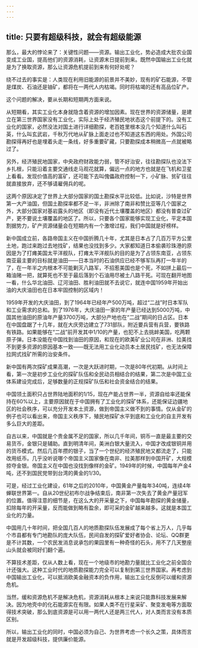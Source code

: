 ```yaml
---
---
---
```

title: 只要有超级科技，就会有超级能源
---

那么，最大的悖论来了：关键性问题——资源。输出工业化，势必造成大批农业国变成工业国，提高他们的资源消耗，让资源末日提前到来。既然中国输出工业化就是为了换取资源，那么让资源危机提前到来有何好处呢？

绕不过去的事实是：人类现在利用旧能源的前景并不美妙，现有的矿石能源，不管是煤炭、石油还是铀矿，都将在一两代人内枯竭。同时将枯竭的还有高品位矿产。

这个问题的解决，要从长期和短期两方面来说。

从短期看，其实工业化本身就隐含着资源的增加因素。现在世界的资源储量，是建立在第三世界国家没有工业化，实际上处于经济殖民地状态这个前提下的。没有工业化的国家，必然没法对国土进行详细勘探，老百姓里根本没几个知道什么叫石英，什么叫玄武岩，千秋万代地从矿脉上面走过也不知道这东西的用处。外国公司勘探得再好也是埋着头走一条线，好多重要矿藏，只要勘探成本稍微高一点就被略过了。

另外，经济殖民地国家，中央政府财政能力弱，管不好治安，往往勘探队也没法下乡扎根，只能沿着主要交通线走马观花就算，偏远一点的地方也就是在飞机和卫星上看看。发现价值高的富矿，还可能下去叫傀儡政府控制一下，小矿脉、贫矿往往就直接放弃，还不够请雇佣兵的呢。

这两个原因决定了世界上大部分国家的国土勘探水平比较低。比如说，沙特是世界第一大产油国，但国土勘探率都不足一半，非洲除了南非和赞比亚等几个国家之外，大部分国家对基岩露头的地区（即没有近代土壤覆盖的地区）都没有普查过矿产，更不要说土壤覆盖的地区了。所以，只要各个国家能够实现工业化，平定本国割据势力，矿产资源储量会在短期内有一个激增过程，我们中国就是好榜样。

新中国成立前，各路帝国主义在中国折腾几十年，尤其是日本占了几百万平方公里土地，跑过来跑过去地找矿，结果也没找到多少。大家都知道日本偷袭珍珠港的原因是为了打瘫美国太平洋舰队，打瘫太平洋舰队的目的是为了占领东南亚，占领东南亚最主要的目标就是油田——日本当时的石油供应已经不够军队再打一年半的了，在一年半之内根本不可能剿灭八路军，不招惹美国也是个死，不如拼上最后一箱油赌一把，就算死也不至于最后落到个石油用尽被土八路干死。可现在翻开地图一看，什么华北油田、辽河油田、胜利油田就不去说它，就连中国1959年开始出油的大庆油田也在日本牢固控制的区域内！

1959年开发的大庆油田，到了1964年已经年产500万吨，超过“二战”时日本军队和工业需求的总和。到了1976年，大庆油田一家的年产量已经达到5000万吨，中国其他油田的原油年产量3700万吨，大部分产地也在“二战”期间的日占区。日本在中国盘踞了十几年，就在大庆旁边建立了731部队，附近要兵营有兵营，要铁路有铁路。如果能够在“二战”前开发其中1/10的产量，也犯不上去挑衅美国，吃两颗原子弹。日本没能在中国找到油田的原因，和现在的欧美矿业公司在非洲、拉美找不到更多资源的原因基本一致——既无法用工业化动员本土居民找矿，也无法保障拉网式找矿所需的治安条件。

新中国有两次探矿成果高潮，一次是大跃进时期，一次是80年代初期。从时间上看，第一次是初步工业化的探矿队伍和全民动员相结合的结果，第二次是中国工业体系建设完成后，足够数量的正规探矿队伍和社会资金结合的结果。

中国领土面积只占世界陆地面积的1/15，现在产能占世界一半，资源自给率还能保持在60%以上，主要原因就在于中国拥有了工业化的探矿体系，还能保证边疆地区的社会秩序，可以充分开发本土资源，做到帝国主义做不到的事情。仅从金矿的例子也可以看出来，帝国主义秩序下，殖民地探矿水平到底和工业化的自主开发有多么巨大的差距。

自古以来，中国就是个贵金属不足的国家，所以几千年间，铜币一直是最主要的交易货币，金银只是辅助。直到明清年间，美洲白银大量流入，中国才改成银铜并用的货币模式。然后几百年攒的银子，当了一个世纪的经济殖民地又都流走了，只能改用纸币。几乎没听说哪个帝国主义国家像在南非、拉美那样到中国开矿，大规模掠夺金银。帝国主义在中国也没找到像样的金矿。1949年的时候，中国每年产金4吨，还不到国民党带到台湾的黄金的1/30。

可是，经过工业化建设，61年之后的2010年，中国黄金产量每年340吨，连续4年蝉联世界第一。自从20世纪初布尔战争结束后，南非第一次失去了黄金产量冠军的位置。值得注意的细节是，在这么大的开采量之下，中国每年勘探的黄金储量，扣除每年的开采量，反而能做到略有盈余，即可采的金矿越来越多。这就是本国工业化的力量。

中国用几十年时间，把全国几百人的地质勘探队伍发展成了每个省上万人，几乎每个市县都有专门地勘队的庞大队伍，民间自发的探矿爱好者协会、论坛、QQ群更是不计其数，一个农民发消息说承包的果园里有一种奇怪的石头，用不了几天整座山头就会被同好们翻个遍。

不算技术差距，仅从人数上看，现在一个地级市的地勘力量就比工业化之前全国合计还强大。这种工业时代的地质勘探能力完全可以复制到第三世界国家。再考虑到中国输出工业化，可以抵消欧美金融资本的负作用，输出工业化反倒可以缓和资源危机。

当然，缓和资源危机不是解决危机，资源消耗从根本上来说只能靠科技发展来解决。因为地壳中的化石能源实在有限。如果人类不在行星采矿、聚变发电等方面取得技术突破，那么到底资源是可以用一两代人还是两三代人，对人类而言没有本质区别。

所以，输出工业化的同时，中国必须为自己、为世界考虑一个长久之策，具体而言就是开发超级科技，提供廉价能源。